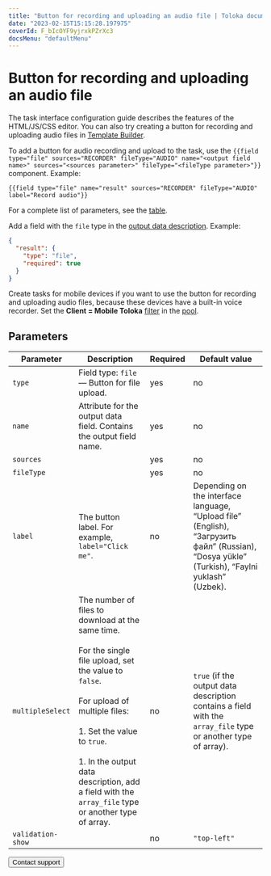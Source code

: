 ```yaml
---
title: "Button for recording and uploading an audio file | Toloka documentation"
date: "2023-02-15T15:15:28.197975"
coverId: F_bIcOYF9yjrxkPZrXc3
docsMenu: "defaultMenu"
---
```



# Button for recording and uploading an audio file

<Note mode="note" title="Note">

The task interface configuration guide describes the features of the HTML/JS/CSS editor. You can also try creating a button for recording and uploading audio files in [Template Builder](/docs/template-builder/reference/field.audio).

</Note>

To add a button for audio recording and upload to the task, use the `{{field type="file" sources="RECORDER" fileType="AUDIO" name="<output field name>" sources="<sources parameter>" fileType="<fileType parameter>"}}` component. Example:

```plaintext
{{field type="file" name="result" sources="RECORDER" fileType="AUDIO" label="Record audio"}}
```

For a complete list of parameters, see the [table](#parameters).

Add a field with the `file` type in the [output data description](/docs/guide/incoming). Example:

```json
{
  "result": {
    "type": "file",
    "required": true
  }
}
```

Create tasks for mobile devices if you want to use the button for recording and uploading audio files, because these devices have a built-in voice recorder. Set the **Client = Mobile Toloka** [filter](/docs/guide/filters) in the [pool](/docs/glossary#pool).

## Parameters

**Parameter**|**Description**|**Required**|**Default value**
----- | ----- | ----- | -----
`type`| Field type: `file` — Button for file upload. | yes | no
`name`| Attribute for the output data field. Contains the output field name. | yes | no
`sources`| <UploadAudioTable1/>| yes | no
`fileType`| <UploadAudioTable2/>| yes | no
`label`| The button label. For example, `label="Click me"`. | no | Depending on the interface language, “Upload file” (English), “Загрузить файл” (Russian), “Dosya yükle” (Turkish), “Faylni yuklash” (Uzbek).
`multipleSelect`| The number of files to download at the same time.<br/><br/>For the single file upload, set the value to `false`.<br/><br/>For upload of multiple files:<br/><br/>1. Set the value to `true`.<br/><br/>1. In the output data description, add a field with the `array_file` type or another type of array. | no | `true` (if the output data description contains a field with the `array_file` type or another type of array).
`validation-show`| <UploadAudioTable3/>| no | `"top-left"`

<Button view="defaultInverse" size="l" type="link" url="/docs/guide/troubleshooting/support?form-source=guide-t-components-upload-audio">Contact support</Button>
